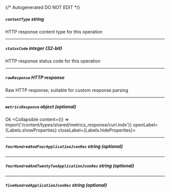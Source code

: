 {/* Autogenerated DO NOT EDIT  */}

##### `contentType` _string_
HTTP response content type for this operation

---
##### `statusCode` _integer (32-bit)_
HTTP response status code for this operation

---
##### `rawResponse` _HTTP response_
Raw HTTP response; suitable for custom response parsing

---
##### `metricsResponse` _object (optional)_
Ok
<Collapsible content={() => import('/content/types/shared/metrics_response/curl.mdx')} openLabel={Labels.showProperties} closeLabel={Labels.hideProperties}>
</Collapsible>

---
##### `fourHundredAndFourApplicationJsonRes` _string (optional)_

---
##### `fourHundredAndTwentyTwoApplicationJsonRes` _string (optional)_

---
##### `fiveHundredApplicationJsonRes` _string (optional)_


